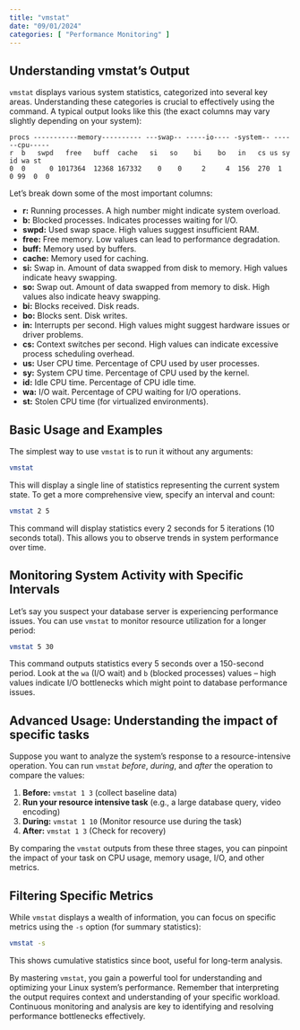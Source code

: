 ```yaml
---
title: "vmstat"
date: "09/01/2024"
categories: [ "Performance Monitoring" ]
---
```

## Understanding vmstat's Output

`vmstat` displays various system statistics, categorized into several key areas.  Understanding these categories is crucial to effectively using the command.  A typical output looks like this (the exact columns may vary slightly depending on your system):

```
procs -----------memory---------- ---swap-- -----io---- -system-- ------cpu-----
r  b   swpd   free   buff  cache   si   so    bi    bo   in   cs us sy id wa st
0  0      0 1017364  12368 167332    0    0     2     4  156  270  1  0 99  0  0
```

Let's break down some of the most important columns:

* **r:** Running processes.  A high number might indicate system overload.
* **b:** Blocked processes.  Indicates processes waiting for I/O.
* **swpd:** Used swap space. High values suggest insufficient RAM.
* **free:** Free memory. Low values can lead to performance degradation.
* **buff:** Memory used by buffers.
* **cache:** Memory used for caching.
* **si:** Swap in.  Amount of data swapped from disk to memory.  High values indicate heavy swapping.
* **so:** Swap out.  Amount of data swapped from memory to disk. High values also indicate heavy swapping.
* **bi:** Blocks received.  Disk reads.
* **bo:** Blocks sent. Disk writes.
* **in:** Interrupts per second. High values might suggest hardware issues or driver problems.
* **cs:** Context switches per second.  High values can indicate excessive process scheduling overhead.
* **us:** User CPU time. Percentage of CPU used by user processes.
* **sy:** System CPU time. Percentage of CPU used by the kernel.
* **id:** Idle CPU time. Percentage of CPU idle time.
* **wa:** I/O wait. Percentage of CPU waiting for I/O operations.
* **st:** Stolen CPU time (for virtualized environments).


## Basic Usage and Examples

The simplest way to use `vmstat` is to run it without any arguments:

```bash
vmstat
```

This will display a single line of statistics representing the current system state.  To get a more comprehensive view, specify an interval and count:

```bash
vmstat 2 5
```

This command will display statistics every 2 seconds for 5 iterations (10 seconds total).  This allows you to observe trends in system performance over time.


## Monitoring System Activity with Specific Intervals

Let's say you suspect your database server is experiencing performance issues. You can use `vmstat` to monitor resource utilization for a longer period:

```bash
vmstat 5 30
```

This command outputs statistics every 5 seconds over a 150-second period. Look at the `wa` (I/O wait) and `b` (blocked processes) values – high values indicate I/O bottlenecks which might point to database performance issues.


## Advanced Usage:  Understanding the impact of specific tasks


Suppose you want to analyze the system's response to a resource-intensive operation.  You can run `vmstat` *before*, *during*, and *after* the operation to compare the values:

1. **Before:** `vmstat 1 3`  (collect baseline data)
2. **Run your resource intensive task** (e.g., a large database query, video encoding)
3. **During:** `vmstat 1 10` (Monitor resource use during the task)
4. **After:** `vmstat 1 3` (Check for recovery)


By comparing the `vmstat` outputs from these three stages, you can pinpoint the impact of your task on CPU usage, memory usage, I/O, and other metrics.


##  Filtering Specific Metrics

While `vmstat` displays a wealth of information, you can focus on specific metrics using the `-s` option (for summary statistics):

```bash
vmstat -s
```

This shows cumulative statistics since boot, useful for long-term analysis.




By mastering `vmstat`, you gain a powerful tool for understanding and optimizing your Linux system's performance.  Remember that interpreting the output requires context and understanding of your specific workload.  Continuous monitoring and analysis are key to identifying and resolving performance bottlenecks effectively.

